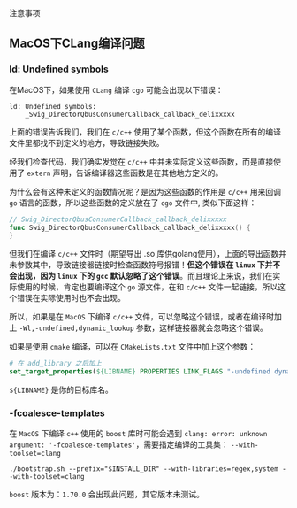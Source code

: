 注意事项

## MacOS下CLang编译问题

### ld: Undefined symbols

在MacOS下，如果使用 `CLang` 编译 `cgo` 可能会出现以下错误：

```
ld: Undefined symbols:
    _Swig_DirectorQbusConsumerCallback_callback_delixxxxx
```

上面的错误告诉我们，我们在 `c/c++` 使用了某个函数，但这个函数在所有的编译文件里都找不到定义的地方，导致链接失败。

经我们检查代码，我们确实发觉在 `c/c++` 中并未实际定义这些函数，而是直接使用了 `extern` 声明，告诉编译器这些函数是在其他地方定义的。

为什么会有这种未定义的函数情况呢？是因为这些函数的作用是 `c/c++` 用来回调 `go` 语言的函数，所以这些函数的定义放在了 `cgo` 文件中, 类似下面这样：

```go filename="xxx.go"
// Swig_DirectorQbusConsumerCallback_callback_delixxxxx
func Swig_DirectorQbusConsumerCallback_callback_delixxxxx() {
}
```

但我们在编译 `c/c++` 文件时（期望导出 .so 库供golang使用），上面的导出函数并未参数其中，导致链接器链接时检查函数符号报错！**但这个错误在 `linux` 下并不会出现，因为 `linux` 下的 `gcc` 默认忽略了这个错误**。而且理论上来说，我们在实际使用的时候，肯定也要编译这个 `go` 源文件，在和 `c/c++` 文件一起链接，所以这个错误在实际使用时也不会出现。

所以，如果是在 `MacOS` 下编译 `c/c++` 文件，可以忽略这个错误，或者在编译时加上 `-Wl,-undefined,dynamic_lookup` 参数，这样链接器就会忽略这个错误。

如果是使用 `cmake` 编译，可以在 `CMakeLists.txt` 文件中加上这个参数：

```cmake
# 在 add_library 之后加上
set_target_properties(${LIBNAME} PROPERTIES LINK_FLAGS "-undefined dynamic_lookup")
```

`${LIBNAME}` 是你的目标库名。

### -fcoalesce-templates

在 `MacOS` 下编译 `c++` 使用的 `boost` 库时可能会遇到 `clang: error: unknown argument: '-fcoalesce-templates'`，需要指定编译的工具集： `--with-toolset=clang`

```shell
./bootstrap.sh --prefix="$INSTALL_DIR" --with-libraries=regex,system --with-toolset=clang
```

`boost` 版本为：`1.70.0` 会出现此问题，其它版本未测试。
